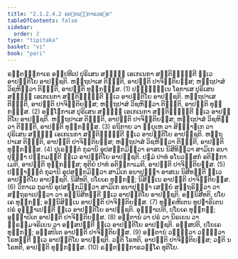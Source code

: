 ```yaml
---
title: "2.1.2.4.2 ຣຕ຺ຕນ຺ຘກາຣວຄ຺ຄ"
tableOfContents: false
sidebar:
  order: 2
type: "tipitaka"
basket: "vi"
book: "pari"
---
```



<DynamicBreadcrumb />

<Division number="232" book="pari">

<Paragraph number="888" book="pari">
ຣຕ຺ຕນ຺ຘກາເຣ ອປ຺ປທີເປ ປຸຣິເສນ ສທ຺ຘິໍ ເອເກເນກາ ສນ຺ຕິຏ຺ຐນ຺ຕີ ທ຺ເວ ອາປຕ຺ຕິໂຍ ອາປຊ຺ຊຕິ. ຫຕ຺ຖປາເສ ຕິຏ຺ຐຕິ, ອາປຕ຺ຕິ ປາຈິຕ຺ຕິຍສ຺ສ; ຫຕ຺ຖປາສໍ ວິຊຫິຕ຺ວາ ຕິຏ຺ຐຕິ, ອາປຕ຺ຕິ ທຸກ຺ກຏສ຺ສ. (1)
</Paragraph>

<Paragraph number="889" book="pari">
ປຏິຈ຺ຉນ຺ເນ ໂອກາເສ ປຸຣິເສນ ສທ຺ຘິໍ ເອເກເນກາ ສນ຺ຕິຏ຺ຐນ຺ຕີ ທ຺ເວ ອາປຕ຺ຕິໂຍ ອາປຊ຺ຊຕິ. ຫຕ຺ຖປາເສ ຕິຏ຺ຐຕິ, ອາປຕ຺ຕິ ປາຈິຕ຺ຕິຍສ຺ສ; ຫຕ຺ຖປາສໍ ວິຊຫິຕ຺ວາ ຕິຏ຺ຐຕິ, ອາປຕ຺ຕິ ທຸກ຺ກຏສ຺ສ. (2)
</Paragraph>

<Paragraph number="890" book="pari">
ອຊ຺ໂຌກາເສ ປຸຣິເສນ ສທ຺ຘິໍ ເອເກເນກາ ສນ຺ຕິຏ຺ຐນ຺ຕີ ທ຺ເວ ອາປຕ຺ຕິໂຍ ອາປຊ຺ຊຕິ. ຫຕ຺ຖປາເສ ຕິຏ຺ຐຕິ, ອາປຕ຺ຕິ ປາຈິຕ຺ຕິຍສ຺ສ; ຫຕ຺ຖປາສໍ ວິຊຫິຕ຺ວາ ຕິຏ຺ຐຕິ, ອາປຕ຺ຕິ ທຸກ຺ກຏສ຺ສ. (3)
</Paragraph>

<Paragraph number="891" book="pari">
ຣຖິກາຍ ວາ ພ຺ຍູເຫ ວາ ສິງ຺ຆາຏເກ ວາ ປຸຣິເສນ ສທ຺ຘິໍ ເອເກເນກາ ສນ຺ຕິຏ຺ຐນ຺ຕີ ທ຺ເວ ອາປຕ຺ຕິໂຍ ອາປຊ຺ຊຕິ. ຫຕ຺ຖປາເສ ຕິຏ຺ຐຕິ, ອາປຕ຺ຕິ ປາຈິຕ຺ຕິຍສ຺ສ; ຫຕ຺ຖປາສໍ ວິຊຫິຕ຺ວາ ຕິຏ຺ຐຕິ, ອາປຕ຺ຕິ ທຸກ຺ກຏສ຺ສ. (4)
</Paragraph>

<Paragraph number="892" book="pari">
ປຸເຣຠຕ຺ຕໍ ກຸລານິ ອຸປສງ຺ກມິຕ຺ວາ ອາສເນ ນິສີທິຕ຺ວາ ສາມິເກ ອນາປຸຈ຺ຉາ ປກ຺ກມນ຺ຕີ ທ຺ເວ ອາປຕ຺ຕິໂຍ ອາປຊ຺ຊຕິ. ປຐມໍ ປາທໍ ອໂນວສ຺ສກໍ ອຕິກ຺ກາເມຕິ, ອາປຕ຺ຕິ ທຸກ຺ກຏສ຺ສ; ທຸຕິຍໍ ປາທໍ ອຕິກ຺ກາເມຕິ, ອາປຕ຺ຕິ ປາຈິຕ຺ຕິຍສ຺ສ. (5)
</Paragraph>

<Paragraph number="893" book="pari">
ປຈ຺ຉາຠຕ຺ຕໍ ກຸລານິ ອຸປສງ຺ກມິຕ຺ວາ ສາມິເກ ອນາປຸຈ຺ຉາ ອາສເນ ນິສີທນ຺ຕີ ທ຺ເວ ອາປຕ຺ຕິໂຍ ອາປຊ຺ຊຕິ. ນິສີທຕິ, ປໂຍເຄ ທຸກ຺ກຏໍ; ນິສິນ຺ເນ ອາປຕ຺ຕິ ປາຈິຕ຺ຕິຍສ຺ສ. (6)
</Paragraph>

<Paragraph number="894" book="pari">
ວິກາເລ ກຸລານິ ອຸປສງ຺ກມິຕ຺ວາ ສາມິເກ ອນາປຸຈ຺ຉາ ເສຍ຺ຍໍ ສນ຺ຖຣິຕ຺ວາ ວາ ສນ຺ຖຣາເປຕ຺ວາ ວາ ອຠິນິສີທນ຺ຕີ ທ຺ເວ ອາປຕ຺ຕິໂຍ ອາປຊ຺ຊຕິ. ອຠິນິສີທຕິ, ປໂຍເຄ ທຸກ຺ກຏໍ; ອຠິນິສິນ຺ເນ ອາປຕ຺ຕິ ປາຈິຕ຺ຕິຍສ຺ສ. (7)
</Paragraph>

<Paragraph number="895" book="pari">
ທຸຄ຺ຄຫິເຕນ ທູປຘາຣິເຕນ ປຣໍ ອຸຊ຺ຌາເປນ຺ຕີ ທ຺ເວ ອາປຕ຺ຕິໂຍ ອາປຊ຺ຊຕິ. ອຸຊ຺ຌາເປຕິ, ປໂຍເຄ ທຸກ຺ກຏໍ; ອຸຊ຺ຌາປິເຕ ອາປຕ຺ຕິ ປາຈິຕ຺ຕິຍສ຺ສ. (8)
</Paragraph>

<Paragraph number="896" book="pari">
ອຕ຺ຕານໍ ວາ ປຣໍ ວາ ນິຣເຍນ ວາ ພ຺ຣຫ຺ມຈຣິເຍນ ວາ ອຠິສປນ຺ຕີ ທ຺ເວ ອາປຕ຺ຕິໂຍ ອາປຊ຺ຊຕິ. ອຠິສປຕິ, ປໂຍເຄ ທຸກ຺ກຏໍ; ອຠິສປິເຕ ອາປຕ຺ຕິ ປາຈິຕ຺ຕິຍສ຺ສ. (9)
</Paragraph>

<Paragraph number="897" book="pari">
ອຕ຺ຕານໍ ວຘິຕ຺ວາ ວຘິຕ຺ວາ ໂຣທນ຺ຕີ ທ຺ເວ ອາປຕ຺ຕິໂຍ ອາປຊ຺ຊຕິ. ວຘຕິ ໂຣທຕິ, ອາປຕ຺ຕິ ປາຈິຕ຺ຕິຍສ຺ສ; ວຘຕິ ນ ໂຣທຕິ, ອາປຕ຺ຕິ ທຸກ຺ກຏສ຺ສ. (10)

</Paragraph>
</Division>

<Paragraph number="898" type="center" book="pari">
ຣຕ຺ຕນ຺ຘກາຣວຄ຺ໂຄ ທຸຕິໂຍ.
</Paragraph>